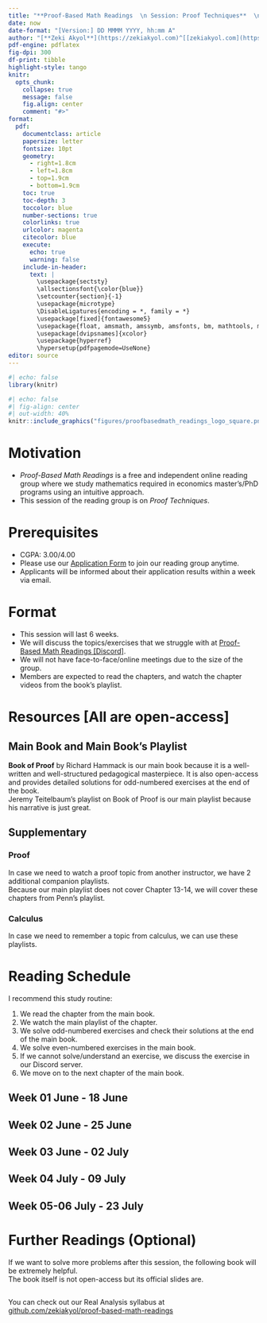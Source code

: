 ---
title: "**Proof-Based Math Readings  \n Session: Proof Techniques**  \n 2023 Summer"
date: now
date-format: "[Version:] DD MMMM YYYY, hh:mm A"
author: "[**Zeki Akyol**](https://zekiakyol.com)^[[zekiakyol.com](https://zekiakyol.com)]  \n Department of Economics  \n Istanbul Technical University  \n [Click here for the most recent versions of the syllabuses](https://github.com/zekiakyol/proof-based-math-readings)"
pdf-engine: pdflatex
fig-dpi: 300
df-print: tibble
highlight-style: tango
knitr:
  opts_chunk: 
    collapse: true
    message: false
    fig.align: center
    comment: "#>"
format:
  pdf: 
    documentclass: article
    papersize: letter
    fontsize: 10pt
    geometry: 
      - right=1.8cm
      - left=1.8cm
      - top=1.9cm
      - bottom=1.9cm
    toc: true
    toc-depth: 3
    toccolor: blue
    number-sections: true
    colorlinks: true
    urlcolor: magenta
    citecolor: blue
    execute:
      echo: true
      warning: false
    include-in-header: 
      text: |
        \usepackage{sectsty}
        \allsectionsfont{\color{blue}}
        \setcounter{section}{-1}
        \usepackage{microtype}
        \DisableLigatures{encoding = *, family = *}
        \usepackage[fixed]{fontawesome5}
        \usepackage{float, amsmath, amssymb, amsfonts, bm, mathtools, mathastext}
        \usepackage[dvipsnames]{xcolor}
        \usepackage{hyperref}
        \hypersetup{pdfpagemode=UseNone}
editor: source
---

```{r}
#| echo: false
library(knitr)
```

```{r}
#| echo: false
#| fig-align: center
#| out-width: 40%
knitr::include_graphics("figures/proofbasedmath_readings_logo_square.png")
```

\newpage

# Motivation 

- *Proof-Based Math Readings* is a free and independent online reading group where we study mathematics required in economics master's/PhD programs using an intuitive approach.
- This session of the reading group is on *Proof Techniques*.

# Prerequisites

- CGPA: 3.00/4.00
- Please use our [\faLink Application Form](https://docs.google.com/forms/d/e/1FAIpQLSf3OxwYuAwiDXMVTCQ_x3FTtKnHmRRkl_SXlpdfqTDty06PxQ/viewform) to join our reading group anytime.
- Applicants will be informed about their application results within a week via email.

# Format

- This session will last 6 weeks.
- We will discuss the topics/exercises that we struggle with at [\faDiscord Proof-Based Math Readings \[Discord\]](https://discord.com/).
- We will not have face-to-face/online meetings due to the size of the group.
- Members are expected to read the chapters, and watch the chapter videos from the book's playlist.

# Resources [All are open-access]

## Main Book and Main Book's Playlist

**Book of Proof** by Richard Hammack is our main book because it is a well-written and well-structured pedagogical masterpiece. It is also open-access and provides detailed solutions for odd-numbered exercises at the end of the book.  
Jeremy Teitelbaum's playlist on Book of Proof is our main playlist because his narrative is just great.

\begin{itemize}
  \item[\faBook] \href{https://www.people.vcu.edu/~rhammack/BookOfProof/}{Book of Proof - Richard Hammack (3.3 Edition, 2022)}
  \item[\faYoutube] \href{https://www.youtube.com/@jeremy9959/playlists?view=50&sort=dd&shelf_id=5}{Book of Proof - Richard Hammack (3.3 Edition, 2022, Companion playlist by Jeremy Teitelbaum, Chapter 1-12)}
\end{itemize}

## Supplementary

### Proof

In case we need to watch a proof topic from another instructor, we have 2 additional companion playlists.  
Because our main playlist does not cover Chapter 13-14, we will cover these chapters from Penn's playlist.

\begin{itemize}
  \item[\faYoutube] \href{https://www.youtube.com/playlist?list=PLVMgvCDIRy1x00m7Oo9XzEkDDACeEK_m-}{Book of Proof - Richard Hammack (3.3 Edition, 2022, Companion playlist by Michael Penn, Chapter 1-14)}
  \item[\faYoutube] \href{https://www.youtube.com/playlist?list=PLpcwHaLYiaEUk-DVrPHjPpGmwL04WMbNQ}{Book of Proof - Richard Hammack (3.3 Edition, 2022, Companion playlist by Valerie Hower, Chapter 1-12)}
  \item[\faBook] \href{https://summit.plymouth.edu/bitstream/handle/20.500.12774/381/psu-oer-024.pdf?sequence=1&isAllowed=y}{Book of Proof - Richard Hammack (3.3 Edition, 2022, Companion workbook by Justin Wright)}
\end{itemize}

### Calculus

In case we need to remember a topic from calculus, we can use these playlists.

\begin{itemize}
  \item[\faYoutube] \href{https://www.youtube.com/playlist?list=PLZHQObOWTQDMsr9K-rj53DwVRMYO3t5Yr}{Essence of Calculus - 3Blue1Brown (2023)}
  \item[\faBook\faYoutube] \href{https://ocw.mit.edu/courses/18-01-single-variable-calculus-fall-2006}{Single Variable Calculus - David Jerison (2006)}
  \item[\faBook\faYoutube] \href{https://ocw.mit.edu/courses/18-02-multivariable-calculus-fall-2007}{Multi Variable Calculus - Denis Auroux (2007)}
  \item[\faCalculator] \href{https://www.geogebra.org/m/f08hfjvx}{Sequences and Series Calculator - Geogebra}
  \item[\faCalculator] \href{https://www.geogebra.org/graphing}{Function Graph - Geogebra}
\end{itemize}

\newpage

# Reading Schedule

I recommend this study routine:

  1) We read the chapter from the main book.
  2) We watch the main playlist of the chapter.
  3) We solve odd-numbered exercises and check their solutions at the end of the main book. 
  4) We solve even-numbered exercises in the main book.
  5) If we cannot solve/understand an exercise, we discuss the exercise in our Discord server.
  6) We move on to the next chapter of the main book.

::: {.callout-tip icon=false}
## **Week 01 \hfill \faCalendar* 12 June - 18 June**

\begin{itemize}
  \item[\faBook] Book of Proof, Chapter 1: Sets
  \item[\faBook] Book of Proof, Chapter 2: Logic
  \item[\faBook] Book of Proof, Chapter 3: Counting
\end{itemize}
:::

::: {.callout-tip icon=false}
## **Week 02 \hfill \faCalendar* 19 June - 25 June**

\begin{itemize}
  \item[\faBook] Book of Proof, Chapter 4: Direct Proof
  \item[\faBook] Book of Proof, Chapter 5: Contrapositive Proof
  \item[\faBook] Book of Proof, Chapter 6: Proof by Contradiction
\end{itemize}
:::

::: {.callout-tip icon=false}
## **Week 03 \hfill \faCalendar* 26 June - 02 July**

\begin{itemize}
  \item[\faBook] Book of Proof, Chapter 7: Proving Non-Conditional Statements
  \item[\faBook] Book of Proof, Chapter 8: Proofs Involving Sets
  \item[\faBook] Book of Proof, Chapter 9: Disproof
  \item[\faBook] Book of Proof, Chapter 10: Mathematical Induction
\end{itemize}
:::

::: {.callout-tip icon=false}
## **Week 04 \hfill \faCalendar* 03 July - 09 July**

\begin{itemize}
  \item[\faBook] Book of Proof, Chapter 11: Relations
  \item[\faBook] Book of Proof, Chapter 12: Functions
\end{itemize}
:::

::: {.callout-tip icon=false}
## **Week 05-06 \hfill \faCalendar* 10 July - 23 July**

\begin{itemize}
  \item[] These two chapters are essential for real analysis, so they are more challenging than the previous ones. \\
          We first read Chapter 14, then Chapter 13.
  \item[\faBook] Book of Proof, Chapter 14: Cardinality of Sets
  \item[\faBook] Book of Proof, Chapter 13: Proofs in Calculus
\end{itemize}
:::

# Further Readings (Optional)

If we want to solve more problems after this session, the following book will be extremely helpful.  
The book itself is not open-access but its official slides are.

::: {.callout-note icon=false}
## 
\begin{itemize}
  \item[\faBook] Mathematical Proofs A Transition to Advanced Mathematics - Gary Chartrand, Albert D. Polimeni, Ping Zhang (\textbf{Chapter 0-14}, 4th Edition, 2018)
  \item[\faDesktop] \href{https://media.pearsoncmg.com/cmg/pmmg_mml_shared/Chartrand_4e}{Mathematical Proofs A Transition to Advanced Mathematics - Gary Chartrand, Albert D. Polimeni, Ping Zhang (\textbf{Chapter 0-14}, 4th Edition, 2018, Slides)}
\end{itemize}
:::

You can check out our Real Analysis syllabus at [\faGithub github.com/zekiakyol/proof-based-math-readings](https://github.com/zekiakyol/proof-based-math-readings)